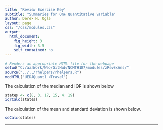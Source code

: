 ```yaml
---
title: "Review Exercise Key"
subtitle: "Summaries for One Quantitative Variable"
author: Derek H. Ogle
layout: page
css: "/css/modules.css"
output:
  html_document:
    fig_height: 3
    fig_width: 3.5
    self_contained: no
---
```


```r
# Renders an appropriate HTML file for the webpage
setwd("C:/aaaWork/Web/GitHub/NCMTH107/modules/zRevExAns/")
source("../../rhelpers/rhelpers.R")
modHTML("UEDAQuant1_NTravel")
```

The calculation of the median and IQR is shown below.
```r
states <- c(8, 3, 17, 15, 4, 19)
iqrCalc(states)
```

The calculation of the mean and standard deviation is shown below.
```r
sdCalc(states)
```

----
